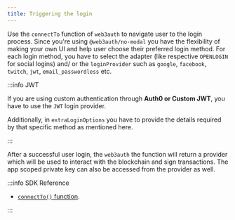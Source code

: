```yaml
---
title: Triggering the login
---
```


Use the `connectTo` function of `web3auth` to navigate user to the login process. Since you're using `@web3auth/no-modal` you have the flexibility of
making your own UI and help user choose their preferred login method. For each login method, you have to select the adapter (like respective
`OPENLOGIN` for social logins) and/ or the `loginProvider` such as `google`, `facebook`, `twitch`, `jwt`, `email_passwordless` etc.

:::info JWT

If you are using custom authentication through **Auth0 or Custom JWT**, you have to use the `JWT` login provider.

Additionally, in `extraLoginOptions` you have to provide the details required by that specific method as mentioned here.

:::

After a successful user login, the `web3auth` the function will return a provider which will be used to interact with the blockchain and sign
transactions. The app scoped private key can also be accessed from the provider as well.

:::info SDK Reference

- [`connectTo()` function](/sdk/pnp/web/no-modal/usage#logging-in-the-user).

:::
